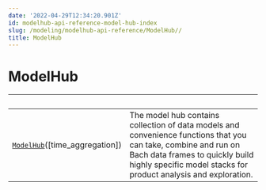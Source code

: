 ```yaml
---
date: '2022-04-29T12:34:20.901Z'
id: modelhub-api-reference-model-hub-index
slug: /modeling/modelhub-api-reference/ModelHub//
title: ModelHub
---
```


# ModelHub

| &nbsp;                                            | &nbsp;                                                                                                                                                                                              |
| ------------------------------------------------- | -------------------------------------------------------------------------------------------------------------------------------------------------------------------------------------------------- |
| [`ModelHub`](/docs/modeling/modelhub-api-reference/ModelHub/modelhub.ModelHub/#modelhub.ModelHub)([time_aggregation])                      | The model hub contains collection of data models and convenience functions that you can take, combine and run on Bach data frames to quickly build highly specific model stacks for product analysis and exploration.  |
